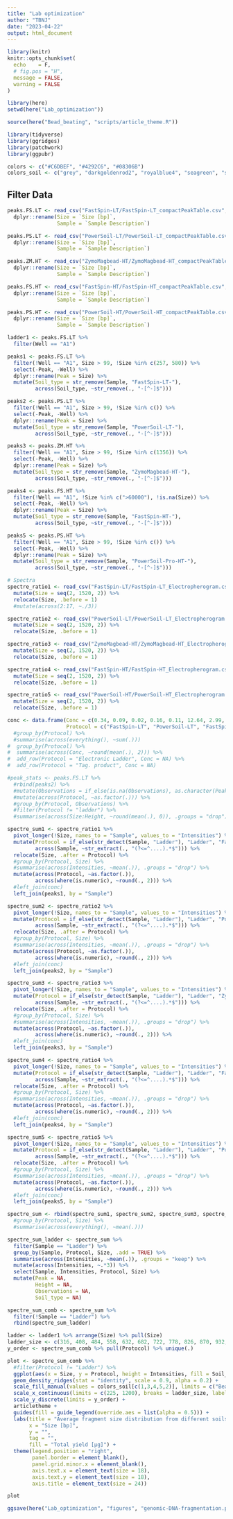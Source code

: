 ---
title: "Lab optimization"
author: "TBNJ"
date: "2023-04-22"
output: html_document
---

```{r setup, include=FALSE}
library(knitr)
knitr::opts_chunk$set(
  echo    = F,
  # fig.pos = "H",
  message = FALSE,
  warning = FALSE
)

library(here)
setwd(here("Lab_optimization"))

source(here("Bead_beating", "scripts/article_theme.R"))

library(tidyverse)
library(ggridges)
library(patchwork)
library(ggpubr)

colors <- c("#C6DBEF", "#4292C6", "#08306B")
colors_soil <- c("grey", "darkgoldenrod2", "royalblue4", "seagreen", "salmon")
```

## Filter Data


```{r remove blanks and pcr controls}
peaks.FS.LT <- read_csv("FastSpin-LT/FastSpin-LT_compactPeakTable.csv", col_names = TRUE, col_select = c(2:5,18:19)) %>%
  dplyr::rename(Size = `Size [bp]`,
                Sample = `Sample Description`)

peaks.PS.LT <- read_csv("PowerSoil-LT/PowerSoil-LT_compactPeakTable.csv", col_names = TRUE, col_select = c(2:5,18:19)) %>%
  dplyr::rename(Size = `Size [bp]`,
                Sample = `Sample Description`)

peaks.ZM.HT <- read_csv("ZymoMagbead-HT/ZymoMagbead-HT_compactPeakTable.csv", col_names = TRUE, col_select = c(2:5,18:19)) %>%
  dplyr::rename(Size = `Size [bp]`,
                Sample = `Sample Description`)

peaks.FS.HT <- read_csv("FastSpin-HT/FastSpin-HT_compactPeakTable.csv", col_names = TRUE, col_select = c(2:5,18:19)) %>%
  dplyr::rename(Size = `Size [bp]`,
                Sample = `Sample Description`)

peaks.PS.HT <- read_csv("PowerSoil-HT/PowerSoil-HT_compactPeakTable.csv", col_names = TRUE, col_select = c(2:5,18:19)) %>%
  dplyr::rename(Size = `Size [bp]`,
                Sample = `Sample Description`)

ladder1 <- peaks.FS.LT %>%
  filter(Well == "A1")

peaks1 <- peaks.FS.LT %>%
  filter(!Well == "A1", Size > 99, !Size %in% c(257, 580)) %>%
  select(-Peak, -Well) %>%
  dplyr::rename(Peak = Size) %>%
  mutate(Soil_type = str_remove(Sample, "FastSpin-LT-"),
         across(Soil_type, ~str_remove(., "-[^-]$")))

peaks2 <- peaks.PS.LT %>%
  filter(!Well == "A1", Size > 99, !Size %in% c()) %>%
  select(-Peak, -Well) %>%
  dplyr::rename(Peak = Size) %>%
  mutate(Soil_type = str_remove(Sample, "PowerSoil-LT-"),
         across(Soil_type, ~str_remove(., "-[^-]$")))

peaks3 <- peaks.ZM.HT %>%
  filter(!Well == "A1", Size > 99, !Size %in% c(1356)) %>%
  select(-Peak, -Well) %>%
  dplyr::rename(Peak = Size) %>%
  mutate(Soil_type = str_remove(Sample, "ZymoMagbead-HT-"),
         across(Soil_type, ~str_remove(., "-[^-]$")))

peaks4 <- peaks.FS.HT %>%
  filter(!Well == "A1", !Size %in% c(">60000"), !is.na(Size)) %>%
  select(-Peak, -Well) %>%
  dplyr::rename(Peak = Size) %>%
  mutate(Soil_type = str_remove(Sample, "FastSpin-HT-"),
         across(Soil_type, ~str_remove(., "-[^-]$")))

peaks5 <- peaks.PS.HT %>%
  filter(!Well == "A1", Size > 99, !Size %in% c()) %>%
  select(-Peak, -Well) %>%
  dplyr::rename(Peak = Size) %>%
  mutate(Soil_type = str_remove(Sample, "PowerSoil-Pro-HT-"),
         across(Soil_type, ~str_remove(., "-[^-]$")))

# Spectra
spectre_ratio1 <- read_csv("FastSpin-LT/FastSpin-LT_Electropherogram.csv") %>%
  mutate(Size = seq(2, 1520, 2)) %>%
  relocate(Size, .before = 1)
  #mutate(across(2:17, ~./3))

spectre_ratio2 <- read_csv("PowerSoil-LT/PowerSoil-LT_Electropherogram.csv") %>%
  mutate(Size = seq(2, 1520, 2)) %>%
  relocate(Size, .before = 1)

spectre_ratio3 <- read_csv("ZymoMagbead-HT/ZymoMagbead-HT_Electropherogram.csv") %>%
  mutate(Size = seq(2, 1520, 2)) %>%
  relocate(Size, .before = 1)

spectre_ratio4 <- read_csv("FastSpin-HT/FastSpin-HT_Electropherogram.csv") %>%
  mutate(Size = seq(2, 1520, 2)) %>%
  relocate(Size, .before = 1)

spectre_ratio5 <- read_csv("PowerSoil-HT/PowerSoil-HT_Electropherogram.csv") %>%
  mutate(Size = seq(2, 1520, 2)) %>%
  relocate(Size, .before = 1)

conc <- data.frame(Conc = c(0.34, 0.09, 0.02, 0.16, 0.11, 12.64, 2.99, 2.91, 4.20, 1.08, 3.85, 2.82, 1.08, 1.75, 0.07, 1.99, 0.77, 0.71, 1.38, 0.41, 2.83, 1.09, 0.80, 1.25, 0.03),
                   Protocol = c("FastSpin-LT", "PowerSoil-LT", "FastSpin-HT", "PowerSoil-Pro-HT", "ZymoMagbead-HT", "FastSpin-LT", "PowerSoil-LT", "FastSpin-HT", "PowerSoil-Pro-HT", "ZymoMagbead-HT", "FastSpin-LT", "PowerSoil-LT", "FastSpin-HT", "PowerSoil-Pro-HT", "ZymoMagbead-HT", "FastSpin-LT", "PowerSoil-LT", "FastSpin-HT", "PowerSoil-Pro-HT", "ZymoMagbead-HT", "FastSpin-LT", "PowerSoil-LT", "FastSpin-HT", "PowerSoil-Pro-HT", "ZymoMagbead-HT"))
  #group_by(Protocol) %>%
  #summarise(across(everything(), ~sum(.)))
#  group_by(Protocol) %>%
#  summarise(across(Conc, ~round(mean(.), 2))) %>%
#  add_row(Protocol = "Electronic Ladder", Conc = NA) %>%
#  add_row(Protocol = "Tag. product", Conc = NA)

#peak_stats <- peaks.FS.LT %>%
  #rbind(peaks2) %>%
  #mutate(Observations = if_else(is.na(Observations), as.character(Peak), Observations)) %>%
  #mutate(across(Protocol, ~as.factor(.))) %>%
  #group_by(Protocol, Observations) %>%
  #filter(Protocol != "ladder") %>%
  #summarise(across(Size:Height, ~round(mean(.), 0)), .groups = "drop")

spectre_sum1 <- spectre_ratio1 %>%
  pivot_longer(!Size, names_to = "Sample", values_to = "Intensities") %>%
  mutate(Protocol = if_else(str_detect(Sample, "Ladder"), "Ladder", "FastSpin-LT"),
         across(Sample, ~str_extract(., "(?<=^....).*$"))) %>%
  relocate(Size, .after = Protocol) %>%
  #group_by(Protocol, Size) %>%
  #summarise(across(Intensities, ~mean(.)), .groups = "drop") %>%
  mutate(across(Protocol, ~as.factor(.)),
         across(where(is.numeric), ~round(., 2))) %>%
  #left_join(conc)
  left_join(peaks1, by = "Sample")

spectre_sum2 <- spectre_ratio2 %>%
  pivot_longer(!Size, names_to = "Sample", values_to = "Intensities") %>%
  mutate(Protocol = if_else(str_detect(Sample, "Ladder"), "Ladder", "PowerSoil-LT"),
         across(Sample, ~str_extract(., "(?<=^....).*$"))) %>%
  relocate(Size, .after = Protocol) %>%
  #group_by(Protocol, Size) %>%
  #summarise(across(Intensities, ~mean(.)), .groups = "drop") %>%
  mutate(across(Protocol, ~as.factor(.)),
         across(where(is.numeric), ~round(., 2))) %>%
  #left_join(conc)
  left_join(peaks2, by = "Sample")

spectre_sum3 <- spectre_ratio3 %>%
  pivot_longer(!Size, names_to = "Sample", values_to = "Intensities") %>%
  mutate(Protocol = if_else(str_detect(Sample, "Ladder"), "Ladder", "ZymoMagbead-HT"),
         across(Sample, ~str_extract(., "(?<=^....).*$"))) %>%
  relocate(Size, .after = Protocol) %>%
  #group_by(Protocol, Size) %>%
  #summarise(across(Intensities, ~mean(.)), .groups = "drop") %>%
  mutate(across(Protocol, ~as.factor(.)),
         across(where(is.numeric), ~round(., 2))) %>%
  #left_join(conc)
  left_join(peaks3, by = "Sample")

spectre_sum4 <- spectre_ratio4 %>%
  pivot_longer(!Size, names_to = "Sample", values_to = "Intensities") %>%
  mutate(Protocol = if_else(str_detect(Sample, "Ladder"), "Ladder", "FastSpin-HT"),
         across(Sample, ~str_extract(., "(?<=^....).*$"))) %>%
  relocate(Size, .after = Protocol) %>%
  #group_by(Protocol, Size) %>%
  #summarise(across(Intensities, ~mean(.)), .groups = "drop") %>%
  mutate(across(Protocol, ~as.factor(.)),
         across(where(is.numeric), ~round(., 2))) %>%
  #left_join(conc)
  left_join(peaks4, by = "Sample")

spectre_sum5 <- spectre_ratio5 %>%
  pivot_longer(!Size, names_to = "Sample", values_to = "Intensities") %>%
  mutate(Protocol = if_else(str_detect(Sample, "Ladder"), "Ladder", "PowerSoil-Pro-HT"),
         across(Sample, ~str_extract(., "(?<=^....).*$"))) %>%
  relocate(Size, .after = Protocol) %>%
  #group_by(Protocol, Size) %>%
  #summarise(across(Intensities, ~mean(.)), .groups = "drop") %>%
  mutate(across(Protocol, ~as.factor(.)),
         across(where(is.numeric), ~round(., 2))) %>%
  #left_join(conc)
  left_join(peaks5, by = "Sample")

spectre_sum <- rbind(spectre_sum1, spectre_sum2, spectre_sum3, spectre_sum4, spectre_sum5)
  #group_by(Protocol, Size) %>%
  #summarise(across(everything(), ~mean(.)))

spectre_sum_ladder <- spectre_sum %>%
  filter(Sample == "Ladder") %>%
  group_by(Sample, Protocol, Size, .add = TRUE) %>%
  summarise(across(Intensities, ~mean(.)), .groups = "keep") %>%
  mutate(across(Intensities, ~.*3)) %>%
  select(Sample, Intensities, Protocol, Size) %>%
  mutate(Peak = NA,
         Height = NA,
         Observations = NA,
         Soil_type = NA)

spectre_sum_comb <- spectre_sum %>%
  filter(!Sample == "Ladder") %>%
  rbind(spectre_sum_ladder)

ladder <- ladder1 %>% arrange(Size) %>% pull(Size)
ladder_size <- c(316, 408, 484, 558, 632, 682, 722, 778, 826, 870, 932, 994, 1044, 1094)
y_order <- spectre_sum_comb %>% pull(Protocol) %>% unique(.)

plot <- spectre_sum_comb %>%
  #filter(Protocol != "Ladder") %>%
  ggplot(aes(x = Size, y = Protocol, height = Intensities, fill = Soil_type, group = Sample)) +
  geom_density_ridges(stat = "identity", scale = 0.9, alpha = 0.2) +
  scale_fill_manual(values = colors_soil[c(1,3,4,5,2)], limits = c("Beach-Sand", "Clay", "Organic", "Sand", "Sand-Clay")) +
  scale_x_continuous(limits = c(225, 1200), breaks = ladder_size, labels = ladder) +
  scale_y_discrete(limits = y_order) +
  articletheme +
  guides(fill = guide_legend(override.aes = list(alpha = 0.5))) +
  labs(title = "Average fragment size distribution from different soils across different DNA extraction kits",
       x = "Size [bp]",
       y = "",
       tag = "",
       fill = "Total yield [µg]") +
  theme(legend.position = "right",
        panel.border = element_blank(),
        panel.grid.minor.x = element_blank(),
        axis.text.x = element_text(size = 18),
        axis.text.y = element_text(size = 18),
        axis.title = element_text(size = 24))

plot

ggsave(here("Lab_optimization", "figures", "genomic-DNA-fragmentation.png"), plot = plot, device = "png", height = 12, width = 19)
```



